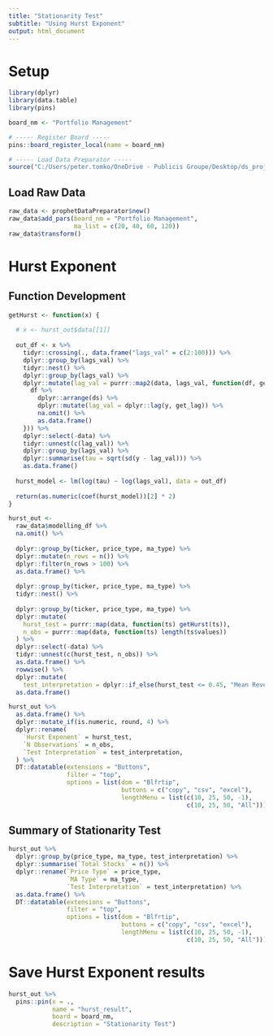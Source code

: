 ```yaml
---
title: "Stationarity Test"
subtitle: "Using Hurst Exponent"
output: html_document
---
```


# Setup
```r
library(dplyr)
library(data.table)
library(pins)

board_nm <- "Portfolio Management"

# ----- Register Board -----
pins::board_register_local(name = board_nm)

# ----- Load Data Preparator -----
source("C:/Users/peter.tomko/OneDrive - Publicis Groupe/Desktop/ds_projects/portfolio_management/1 variable preparation/Data Preparation for Prophet.R")
```

## Load Raw Data
```r
raw_data <- prophetDataPreparator$new()
raw_data$add_pars(board_nm = "Portfolio Management", 
                  ma_list = c(20, 40, 60, 120))
raw_data$transform()
```

# Hurst Exponent

## Function Development
```r

getHurst <- function(x) {
  
  # x <- hurst_out$data[[1]]
  
  out_df <- x %>% 
    tidyr::crossing(., data.frame("lags_val" = c(2:100))) %>% 
    dplyr::group_by(lags_val) %>% 
    tidyr::nest() %>% 
    dplyr::group_by(lags_val) %>% 
    dplyr::mutate(lag_val = purrr::map2(data, lags_val, function(df, get_lag){
      df %>% 
        dplyr::arrange(ds) %>% 
        dplyr::mutate(lag_val = dplyr::lag(y, get_lag)) %>% 
        na.omit() %>% 
        as.data.frame()
    })) %>% 
    dplyr::select(-data) %>% 
    tidyr::unnest(c(lag_val)) %>% 
    dplyr::group_by(lags_val) %>% 
    dplyr::summarise(tau = sqrt(sd(y - lag_val))) %>% 
    as.data.frame()
  
  hurst_model <- lm(log(tau) ~ log(lags_val), data = out_df)
  
  return(as.numeric(coef(hurst_model))[2] * 2)
}

```

```r
hurst_out <-
  raw_data$modelling_df %>% 
  na.omit() %>% 
  
  dplyr::group_by(ticker, price_type, ma_type) %>% 
  dplyr::mutate(n_rows = n()) %>% 
  dplyr::filter(n_rows > 100) %>% 
  as.data.frame() %>% 
  
  dplyr::group_by(ticker, price_type, ma_type) %>% 
  tidyr::nest() %>% 
  
  dplyr::group_by(ticker, price_type, ma_type) %>% 
  dplyr::mutate(
    hurst_test = purrr::map(data, function(ts) getHurst(ts)),
    n_obs = purrr::map(data, function(ts) length(ts$values))
  ) %>% 
  dplyr::select(-data) %>% 
  tidyr::unnest(c(hurst_test, n_obs)) %>% 
  as.data.frame() %>% 
  rowwise() %>% 
  dplyr::mutate(
    test_interpretation = dplyr::if_else(hurst_test <= 0.45, "Mean Reversion Stock", dplyr::if_else(hurst_test >= 0.55, "Trending Stock", "Possible Random Walk"))) %>% 
  as.data.frame()

hurst_out %>%
  as.data.frame() %>% 
  dplyr::mutate_if(is.numeric, round, 4) %>% 
  dplyr::rename(
    `Hurst Exponent` = hurst_test,
    `N Observations` = n_obs,
    `Test Interpretation` = test_interpretation,
  ) %>% 
  DT::datatable(extensions = "Buttons",
                filter = "top",
                options = list(dom = "Blfrtip",
                               buttons = c("copy", "csv", "excel"),
                               lengthMenu = list(c(10, 25, 50, -1),
                                                 c(10, 25, 50, "All"))))
```

## Summary of Stationarity Test
```r
hurst_out %>% 
  dplyr::group_by(price_type, ma_type, test_interpretation) %>% 
  dplyr::summarise(`Total Stocks` = n()) %>%
  dplyr::rename(`Price Type` = price_type,
                `MA Type` = ma_type,
                `Test Interpretation` = test_interpretation) %>% 
  as.data.frame() %>% 
  DT::datatable(extensions = "Buttons",
                filter = "top",
                options = list(dom = "Blfrtip",
                               buttons = c("copy", "csv", "excel"),
                               lengthMenu = list(c(10, 25, 50, -1),
                                                 c(10, 25, 50, "All"))))

```

# Save Hurst Exponent results
```r
hurst_out %>% 
  pins::pin(x = .,
            name = "hurst_result",
            board = board_nm, 
            description = "Stationarity Test")

```